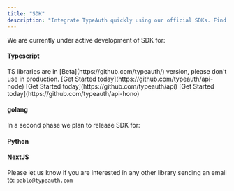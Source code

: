```yaml
---
title: "SDK"
description: "Integrate TypeAuth quickly using our official SDKs. Find libraries and implementation guides for TypeScript, Node.js, Python, and other popular languages."
---
```


We are currently under active development of SDK for:

#### Typescript

<Note>
  TS libraries are in [Beta](https://github.com/typeauth/) version, please don't
  use in production.
</Note>

<CardGroup cols={3}>
  <Card title="NodeJS" icon="node-js">
    [Get Started today](https://github.com/typeauth/api-node)
  </Card>
  <Card title="Edge" icon="window-maximize">
    [Get Started today](https://github.com/typeauth/api)
  </Card>
  <Card title="HonoJS" icon="Hashtag">
    [Get Started today](https://github.com/typeauth/api-hono)
  </Card>
</CardGroup>



#### golang

In a second phase we plan to release SDK for:

#### Python

#### NextJS

Please let us know if you are interested in any other library sending an email to: `pablo@typeauth.com`

